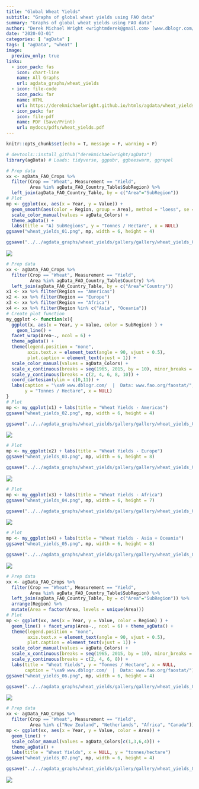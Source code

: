 ```yaml
---
title: "Global Wheat Yields"
subtitle: "Graphs of global wheat yields using FAO data"
summary: "Graphs of global wheat yields using FAO data"
author: "Derek Michael Wright <wrightmderek@gmail.com> [www.dblogr.com/](https://dblogr.netlify.com/)"
date: "2020-03-01"
categories: [ "agData" ]
tags: [ "agData", "wheat" ]
image:
  preview_only: true
links:
  - icon_pack: fas
    icon: chart-line
    name: All Graphs
    url: agdata_graphs/wheat_yields
  - icon: file-code
    icon_pack: far
    name: HTML
    url: https://derekmichaelwright.github.io/htmls/agdata/wheat_yields.html
  - icon_pack: far
    icon: file-pdf
    name: PDF (Save/Print)
    url: mydocs/pdfs/wheat_yields.pdf
---
```


```r
knitr::opts_chunk$set(echo = T, message = F, warning = F)
```

```r
# devtools::install_github("derekmichaelwright/agData")
library(agData) # Loads: tidyverse, ggpubr, ggbeeswarm, ggrepel
```

```r
# Prep data
xx <- agData_FAO_Crops %>% 
  filter(Crop == "Wheat", Measurement == "Yield", 
         Area %in% agData_FAO_Country_Table$SubRegion) %>%
  left_join(agData_FAO_Country_Table, by = c("Area"="SubRegion"))
# Plot
mp <- ggplot(xx, aes(x = Year, y = Value)) + 
  geom_smooth(aes(color = Region, group = Area), method = "loess", se = F) +
  scale_color_manual(values = agData_Colors) + 
  theme_agData() +
  labs(title = "A) SubRegions", y = "Tonnes / Hectare", x = NULL)
ggsave("wheat_yields_01.png", mp, width = 6, height = 4)
```

```r
ggsave("../../agdata_graphs/wheat_yields/gallery/gallery/wheat_yields_01.png", mp, width = 6, height = 4)
```

![](wheat_yields_01.png)

```r
# Prep data
xx <- agData_FAO_Crops %>% 
  filter(Crop == "Wheat", Measurement == "Yield", 
         Area %in% agData_FAO_Country_Table$Country) %>%
  left_join(agData_FAO_Country_Table, by = c("Area"="Country"))
x1 <- xx %>% filter(Region == "Americas")
x2 <- xx %>% filter(Region == "Europe")
x3 <- xx %>% filter(Region == "Africa")
x4 <- xx %>% filter(Region %in% c("Asia", "Oceania"))
# Create plot function
my_ggplot <- function(x){
  ggplot(x, aes(x = Year, y = Value, color = SubRegion) ) +
    geom_line() +
  facet_wrap(Area~., ncol = 6) +
  theme_agData() +
  theme(legend.position = "none",
        axis.text.x = element_text(angle = 90, vjust = 0.5),
        plot.caption = element_text(vjust = 1)) +
  scale_color_manual(values = agData_Colors) +
  scale_x_continuous(breaks = seq(1965, 2015, by = 10), minor_breaks = NULL) +
  scale_y_continuous(breaks = c(2, 4, 6, 8, 10)) +
  coord_cartesian(ylim = c(0,11)) +
  labs(caption = "\xa9 www.dblogr.com/  |  Data: www.fao.org/faostat/",
       y = "Tonnes / Hectare", x = NULL)
}
# Plot
mp <- my_ggplot(x1) + labs(title = "Wheat Yields - Americas")
ggsave("wheat_yields_02.png", mp, width = 6, height = 4)
```

```r
ggsave("../../agdata_graphs/wheat_yields/gallery/gallery/wheat_yields_02.png", mp, width = 6, height = 4)
```

![](wheat_yields_02.png)

\pagebreak

```r
# Plot
mp <- my_ggplot(x2) + labs(title = "Wheat Yields - Europe")
ggsave("wheat_yields_03.png", mp, width = 6, height = 8)
```

```r
ggsave("../../agdata_graphs/wheat_yields/gallery/gallery/wheat_yields_03.png", mp, width = 6, height = 8)
```

![](wheat_yields_03.png)

\pagebreak

```r
# Plot
mp <- my_ggplot(x3) + labs(title = "Wheat Yields - Africa")
ggsave("wheat_yields_04.png", mp, width = 6, height = 7)
```

```r
ggsave("../../agdata_graphs/wheat_yields/gallery/gallery/wheat_yields_04.png", mp, width = 6, height = 7)
```

![](wheat_yields_04.png)

\pagebreak

```r
# Plot
mp <- my_ggplot(x4) + labs(title = "Wheat Yields - Asia + Oceania")
ggsave("wheat_yields_05.png", mp, width = 6, height = 8)
```

```r
ggsave("../../agdata_graphs/wheat_yields/gallery/gallery/wheat_yields_05.png", mp, width = 6, height = 8)
```

![](wheat_yields_05.png)

\pagebreak

```r
# Prep data
xx <- agData_FAO_Crops %>% 
  filter(Crop == "Wheat", Measurement == "Yield",
         Area %in% agData_FAO_Country_Table$SubRegion) %>%
  left_join(agData_FAO_Country_Table, by = c("Area"="SubRegion")) %>%
  arrange(Region) %>%
  mutate(Area = factor(Area, levels = unique(Area)))
# Plot
mp <- ggplot(xx, aes(x = Year, y = Value, color = Region) ) +
  geom_line() + facet_wrap(Area~., ncol = 6) + theme_agData() +
  theme(legend.position = "none",
        axis.text.x = element_text(angle = 90, vjust = 0.5),
        plot.caption = element_text(vjust = 1)) +
  scale_color_manual(values = agData_Colors) +
  scale_x_continuous(breaks = seq(1965, 2015, by = 10), minor_breaks = NULL) +
  scale_y_continuous(breaks = c(2, 4, 6, 8)) +
  labs(title = "Wheat Yields", y = "Tonnes / Hectare", x = NULL,
       caption = "\xa9 www.dblogr.com/  |  Data: www.fao.org/faostat/")
ggsave("wheat_yields_06.png", mp, width = 6, height = 4)
```

```r
ggsave("../../agdata_graphs/wheat_yields/gallery/gallery/wheat_yields_06.png", mp, width = 6, height = 4)
```

![](wheat_yields_06.png)

\pagebreak

```r
# Prep data
xx <- agData_FAO_Crops %>% 
  filter(Crop == "Wheat", Measurement == "Yield", 
         Area %in% c("New Zealand", "Netherlands", "Africa", "Canada"))
mp <- ggplot(xx, aes(x = Year, y = Value, color = Area)) +
  geom_line() +
  scale_color_manual(values = agData_Colors[c(1,3,6,4)]) +
  theme_agData() +
  labs(title = "Wheat Yields", x = NULL, y = "tonnes/hectare")
ggsave("wheat_yields_07.png", mp, width = 6, height = 4)
```

```r
ggsave("../../agdata_graphs/wheat_yields/gallery/gallery/wheat_yields_07.png", mp, width = 6, height = 4)
```

![](wheat_yields_07.png)